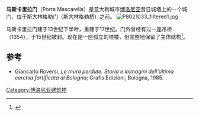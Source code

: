 {{coord|44|30|08|N|11|21|10|E|display=title}}
'''马斯卡里拉门'''（Porta Mascarella）是意大利城市[[博洛尼亚|博洛尼亚]]昔日城墙上的一个城门，位于斯大林格勒门（斯大林格勒桥）之前。
[[File:P8021033_filtered1.jpg|thumb]]

马斯卡里拉门建于13世纪下半叶，重建于17世纪。门外曾经有过一座吊桥（1354），于15世纪被封。现在是一座孤立的塔楼，但完整地保留了主体结构<ref>{{Cite web |url=http://www.restauroportedibologna.it/it/porta_mascarella.php |title=Restauro Porta Mascarella a Bologna: progetto restauro porta monumentale, Banca di Bologna<!-- Titolo generato automaticamente --> |accessdate=2014-11-13 |archive-date=2011-01-29 |archive-url=https://web.archive.org/web/20110129222612/http://www.restauroportedibologna.it/it/porta_mascarella.php |dead-url=yes }}</ref>。

==参考==
<references/>
* Giancarlo Roversi, ''Le mura perdute. Storia e immagini dell'ultima cerchia fortificata di Bologna''; Grafis Edizioni, Bologna, 1985.

[[Category:博洛尼亚建筑物|Category:博洛尼亚建筑物]]